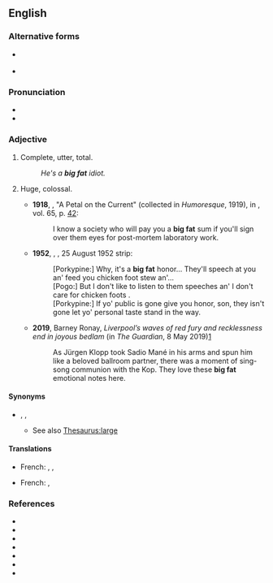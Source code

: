 {{also|big-fat}}
==English==

===Alternative forms===
* {{l|en|big-fat}} {{qualifier|uncommon}}
* {{l|en|big phat}} {{qualifier|slang}}

===Pronunciation===
* {{IPA|en|/ˈbɪɡ.fæt/|nocount=1}}
* {{audio|en|en-au-big fat.ogg|Audio (AU)}}

===Adjective===
{{en-adj|-}}

# {{lb|en|idiomatic|pejorative}} Complete, utter, total.
#: ''He's a '''big fat''' idiot.''
# {{lb|en|idiomatic|colloquial}} Huge, colossal.
#* '''1918''', {{w|Fannie Hurst}}, "A Petal on the Current" (collected in ''Humoresque'', 1919), in ''{{w|Cosmopolitan (magazine)|Cosmopolitan}}'', vol. 65, p. [http://books.google.com/books?id=TvfmAAAAMAAJ&output=html&q=%22a+big+fat+sum%22#search_anchor 42]:
#*: I know a society who will pay you a '''big fat''' sum if you'll sign over them eyes for post-mortem laboratory work.
#* '''1952''', {{w|Walt Kelly}}, ''{{w|Pogo (comic strip)|Pogo}}'', 25 August 1952 strip:
#*: [Porkypine:] Why, it's a '''big fat''' honor... They'll speech at you an' feed you chicken foot stew an'... <br>[Pogo:] But I don't like to listen to them speeches an' I don't care for chicken foots<!--foots:sic-->. <br>[Porkypine:] If yo' public is gone give you honor, son, they isn't gone let yo' personal taste stand in the way.
#* '''2019''', Barney Ronay, ''Liverpool’s waves of red fury and recklessness end in joyous bedlam'' (in ''The Guardian'', 8 May 2019)[https://www.theguardian.com/football/2019/may/07/liverpool-fury-recklessness-bedlam-champions-league-barcelona]
#*: As Jürgen Klopp took Sadio Mané in his arms and spun him like a beloved ballroom partner, there was a moment of sing-song communion with the Kop. They love these '''big fat''' emotional notes here.

====Synonyms====
* {{sense|huge}} {{l|en|jumbo}}, {{l|en|king-sized}}, {{l|en|mammoth}}
** See also [[Thesaurus:large]]

====Translations====
{{trans-top|complete}}
* French: {{t+|fr|gros}}, {{t+|fr|sacré}}, {{t+|fr|intégral}}
{{trans-mid}}
{{trans-bottom}}

{{trans-top|huge}}
* French: {{t|fr|bon gros}}, {{t+|fr|énorme}}
{{trans-mid}}
{{trans-bottom}}

===References===
* {{w|Big Fat Liar}}
* {{w|Garfield: Big Fat Hairy Deal}}
* {{w|Big Fat Awesome House Party}}
* {{w|Rush Limbaugh Is a Big Fat Idiot and Other Observations}}
* {{w|My Big Fat Greek Wedding}}
* {{w|My Big Fat Obnoxious Fiance}}
* {{w|My Big Fat Independent Movie}}